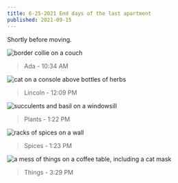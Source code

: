 ```yaml
---
title: 6-25-2021 End days of the last apartment
published: 2021-09-15
---
```


Shortly before moving.

![border collie on a couch](/images/blog/6-25-2021/ada.jpg)
> Ada - 10:34 AM

![cat on a console above bottles of herbs](/images/blog/6-25-2021/lincoln.jpg)
> Lincoln - 12:09 PM

![succulents and basil on a windowsill](/images/blog/6-25-2021/plants.jpg)
> Plants - 1:22 PM

![racks of spices on a wall](/images/blog/6-25-2021/spices.jpg)
> Spices - 1:23 PM

![a mess of things on a coffee table, including a cat mask](/images/blog/6-25-2021/things.jpg)
> Things - 3:29 PM